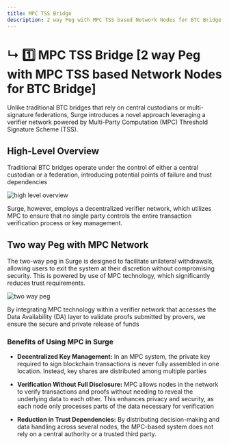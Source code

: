 ```yaml
---
title: MPC TSS Bridge
description: 2 way Peg with MPC TSS based Network Nodes for BTC Bridge
---
```


# ↳ 1️⃣ MPC TSS Bridge [2 way Peg with MPC TSS based Network Nodes for BTC Bridge]

Unlike traditional BTC bridges that rely on central custodians or multi-signature federations, Surge introduces a novel approach leveraging a verifier network powered by Multi-Party Computation (MPC) Threshold Signature Scheme (TSS).

## High-Level Overview

Traditional BTC bridges operate under the control of either a central custodian or a federation, introducing potential points of failure and trust dependencies

<img
  className="md:w-[80%] mx-auto"
  src="/assets/high-level-overview.png"
  alt="high level overview"
/>

Surge, however, employs a decentralized verifier network, which utilizes MPC to ensure that no single party controls the entire transaction verification process or key management.

## Two way Peg with MPC Network

The two-way peg in Surge is designed to facilitate unilateral withdrawals, allowing users to exit the system at their discretion without compromising security. This is powered by use of MPC technology, which significantly reduces trust requirements.

<img src="/assets/two-way-peg.png" alt="two way peg" />

By integrating MPC technology within a verifier network that accesses the Data Availability (DA) layer to validate proofs submitted by provers, we ensure the secure and private release of funds

### Benefits of Using MPC in Surge

- **Decentralized Key Management:** In an MPC system, the private key required to sign blockchain transactions is never fully assembled in one location. Instead, key shares are distributed among multiple parties

- **Verification Without Full Disclosure:** MPC allows nodes in the network to verify transactions and proofs without needing to reveal the underlying data to each other. This enhances privacy and security, as each node only processes parts of the data necessary for verification

- **Reduction in Trust Dependencies:** By distributing decision-making and data handling across several nodes, the MPC-based system does not rely on a central authority or a trusted third party.
